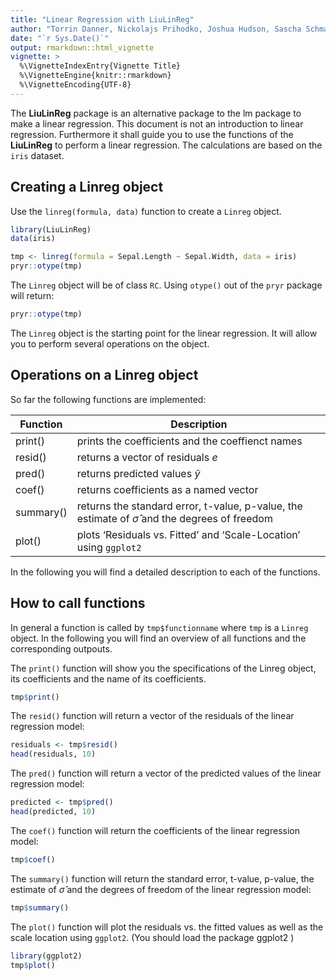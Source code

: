 ```yaml
---
title: "Linear Regression with LiuLinReg"
author: "Torrin Danner, Nickolajs Prihodko, Joshua Hudson, Sascha Schmalz"
date: "`r Sys.Date()`"
output: rmarkdown::html_vignette
vignette: >
  %\VignetteIndexEntry{Vignette Title}
  %\VignetteEngine{knitr::rmarkdown}
  %\VignetteEncoding{UTF-8}
---
```


The __LiuLinReg__ package is an alternative package to the lm package to make a linear regression. This document is not an introduction to linear regression. Furthermore it shall guide you to use the functions of the __LiuLinReg__ to perform a linear regression. The calculations are based on the `iris` dataset.

## Creating a Linreg object

Use the `linreg(formula, data)` function to create a `Linreg` object.

```r
library(LiuLinReg)
data(iris)

tmp <- linreg(formula = Sepal.Length ~ Sepal.Width, data = iris)
pryr::otype(tmp)
```

The `Linreg` object will be of class `RC`. Using `otype()` out of the `pryr` package will return:
```r
pryr::otype(tmp)
```

The `Linreg` object is the starting point for the linear regression. It will allow you to perform several operations on the object.

## Operations on a Linreg object

So far the following functions are implemented:

| Function  | Description                                                               |
|-----------|---------------------------------------------------------------------------|
| print()   | prints the coefficients and the coeffienct names                          |
| resid()   | returns a vector of residuals $e$                                         |
| pred()    | returns predicted values $\hat{y}$                                        |
| coef()    | returns coefficients as a named vector                                    |
| summary() | returns the standard error, t-value, p-value, the estimate of $\hat{\sigma}$ and the degrees of freedom |
| plot()    | plots 'Residuals vs. Fitted' and 'Scale-Location' using `ggplot2`         |

In the following you will find a detailed description to each of the functions.

## How to call functions

In general a function is called by `tmp$functionname` where `tmp` is a `Linreg` object. In the following you will find an overview of all functions and the corresponding outpouts. 

The `print()` function will show you the specifications of the Linreg object, its coefficients and the name of its coefficients.

```r
tmp$print()
```

The `resid()` function will return a vector of the residuals of the linear regression model:
```r
residuals <- tmp$resid()
head(residuals, 10)
```

The `pred()` function will return a vector of the predicted values of the linear regression model:
```r
predicted <- tmp$pred()
head(predicted, 10)
```

The `coef()` function will return the coefficients of the linear regression model:
```r
tmp$coef()
```

The `summary()` function will return the standard error, t-value, p-value, the estimate of $\hat{\sigma}$ and the degrees of freedom of the linear regression model:
```r
tmp$summary()
```

The `plot()` function will plot the residuals vs. the fitted values as well as the scale location using `ggplot2`. (You should load the package ggplot2 )
```r
library(ggplot2)
tmp$plot()
```

